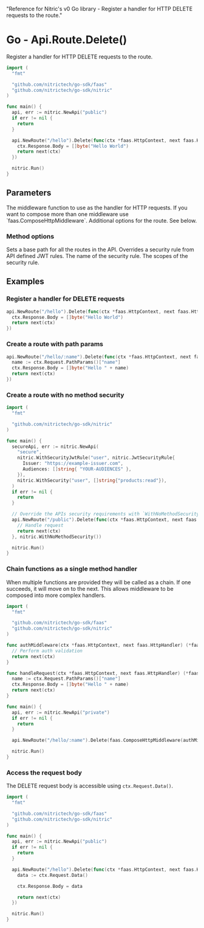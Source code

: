  "Reference for Nitric's v0 Go library - Register a handler for HTTP DELETE requests to the route."

# Go - Api.Route.Delete()

Register a handler for HTTP DELETE requests to the route.

```go
import (
  "fmt"

  "github.com/nitrictech/go-sdk/faas"
  "github.com/nitrictech/go-sdk/nitric"
)

func main() {
  api, err := nitric.NewApi("public")
  if err != nil {
    return
  }

  api.NewRoute("/hello").Delete(func(ctx *faas.HttpContext, next faas.HttpHandler) (*faas.HttpContext, error) {
    ctx.Response.Body = []byte("Hello World")
    return next(ctx)
  })

  nitric.Run()
}
```

## Parameters

<Properties>
  <Property name="middleware" required type="HttpMiddleware">
    The middleware function to use as the handler for HTTP requests. If you want
    to compose more than one middleware use `faas.ComposeHttpMiddleware`.
  </Property>
  <Property name="options" type="...MethodOption">
    Additional options for the route. See below.
  </Property>
</Properties>

### Method options

<Properties>
  <Property name="WithNoMethodSecurity()" type="MethodOption">
    Sets a base path for all the routes in the API.
  </Property>
  <Property name="WithMethodSecurity()" type="MethodOption">
    Overrides a security rule from API defined JWT rules.
    <Properties nested>
      <Property name="name" required type="string">
        The name of the security rule.
      </Property>
      <Property name="scopes" required type="[]string">
        The scopes of the security rule.
      </Property>
    </Properties>
  </Property>
</Properties>

## Examples

### Register a handler for DELETE requests

```go
api.NewRoute("/hello").Delete(func(ctx *faas.HttpContext, next faas.HttpHandler) (*faas.HttpContext, error) {
  ctx.Response.Body = []byte("Hello World")
  return next(ctx)
})
```

### Create a route with path params

```go
api.NewRoute("/hello/:name").Delete(func(ctx *faas.HttpContext, next faas.HttpHandler) (*faas.HttpContext, error) {
  name := ctx.Request.PathParams()["name"]
  ctx.Response.Body = []byte("Hello " + name)
  return next(ctx)
})
```

### Create a route with no method security

```go
import (
  "fmt"

  "github.com/nitrictech/go-sdk/nitric"
)

func main() {
  secureApi, err := nitric.NewApi(
    "secure",
    nitric.WithSecurityJwtRule("user", nitric.JwtSecurityRule{
      Issuer: "https://example-issuer.com",
      Audiences: []string{ "YOUR-AUDIENCES" },
    }),
    nitric.WithSecurity("user", []string{"products:read"}),
  )
  if err != nil {
    return
  }

  // Override the APIs security requirements with `WithNoMethodSecurity()`
  api.NewRoute("/public").Delete(func(ctx *faas.HttpContext, next faas.HttpHandler) (*faas.HttpContext, error) {
    // Handle request
    return next(ctx)
  }, nitric.WithNoMethodSecurity())

  nitric.Run()
}
```

### Chain functions as a single method handler

When multiple functions are provided they will be called as a chain. If one succeeds, it will move on to the next. This allows middleware to be composed into more complex handlers.

```go
import (
  "fmt"

  "github.com/nitrictech/go-sdk/faas"
  "github.com/nitrictech/go-sdk/nitric"
)

func authMiddleware(ctx *faas.HttpContext, next faas.HttpHandler) (*faas.HttpContext, error) {
  // Perform auth validation
  return next(ctx)
}

func handleRequest(ctx *faas.HttpContext, next faas.HttpHandler) (*faas.HttpContext, error) {
  name := ctx.Request.PathParams()["name"]
  ctx.Response.Body = []byte("Hello " + name)
  return next(ctx)
}

func main() {
  api, err := nitric.NewApi("private")
  if err != nil {
    return
  }

  api.NewRoute("/hello/:name").Delete(faas.ComposeHttpMiddleware(authMiddleware, handleRequest))

  nitric.Run()
}
```

### Access the request body

The DELETE request body is accessible using `ctx.Request.Data()`.

```go
import (
  "fmt"

  "github.com/nitrictech/go-sdk/faas"
  "github.com/nitrictech/go-sdk/nitric"
)

func main() {
  api, err := nitric.NewApi("public")
  if err != nil {
    return
  }

  api.NewRoute("/hello").Delete(func(ctx *faas.HttpContext, next faas.HttpHandler) (*faas.HttpContext, error) {
    data := ctx.Request.Data()

    ctx.Response.Body = data

    return next(ctx)
  })

  nitric.Run()
}
```
